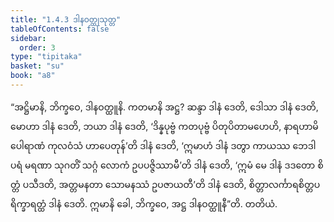 ```yaml
---
title: "1.4.3 ဒါနဝတ္ထုသုတ္တ"
tableOfContents: false
sidebar:
  order: 3
type: "tipitaka"
basket: "su"
book: "a8"
---
```



<DynamicBreadcrumb />

<Division number="33" book="a8" e="ch" v="17" p="69">

<Paragraph number="326" book="a8">
“အဋ္ဌိမာနိ, ဘိက္ခဝေ, ဒါနဝတ္ထူနိ. ကတမာနိ အဋ္ဌ? ဆန္ဒာ ဒါနံ ဒေတိ, ဒေါသာ ဒါနံ ဒေတိ, မောဟာ ဒါနံ ဒေတိ, ဘယာ ဒါနံ ဒေတိ, ‘ဒိန္နပုဗ္ဗံ ကတပုဗ္ဗံ ပိတုပိတာမဟေဟိ, နာရဟာမိ ပေါရာဏံ ကုလဝံသံ ဟာပေတုန်’တိ ဒါနံ ဒေတိ, ‘ဣမာဟံ ဒါနံ ဒတွာ ကာယဿ ဘေဒါ ပရံ မရဏာ သုဂတိံ သဂ္ဂံ လောကံ ဥပပဇ္ဇိဿာမီ’တိ ဒါနံ ဒေတိ, ‘ဣမံ မေ ဒါနံ ဒဒတော စိတ္တံ ပသီဒတိ, အတ္တမနတာ သောမနဿံ ဥပဇာယတီ’တိ ဒါနံ ဒေတိ, စိတ္တာလင်္ကာရစိတ္တပရိက္ခာရတ္ထံ ဒါနံ ဒေတိ. ဣမာနိ ခေါ, ဘိက္ခဝေ, အဋ္ဌ ဒါနဝတ္ထူနီ”တိ.

</Paragraph>
</Division>

<Paragraph number="327" type="center" book="a8">
တတိယံ.
</Paragraph>